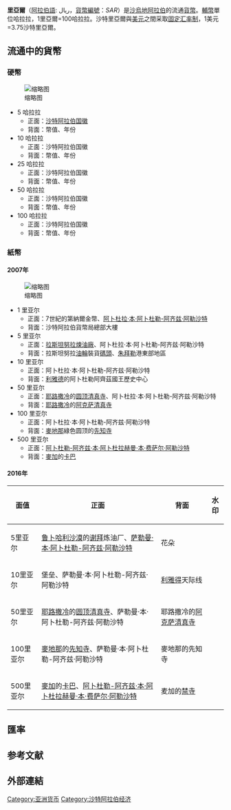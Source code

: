 {{NoteTA
|T=zh-hans:沙特里亚尔;zh-tw:沙烏地里亞爾;zh-hk:沙特里亞爾;
}}
'''里亞爾'''（[[阿拉伯語|阿拉伯語]]: ريال，[[ISO_4217|貨幣編號]]：''SAR''）是[[沙烏地阿拉伯|沙烏地阿拉伯]]的流通[[貨幣|貨幣]]。[[輔幣|輔幣]]單位哈拉拉，1里亞爾=100哈拉拉。沙特里亞爾與[[美元|美元]]之間采取[[固定汇率制|固定汇率制]]，1美元=3.75沙特里亞爾。

==流通中的貨幣==
===硬幣===
[[File:Saudi_riyal_coin_set.jpg|缩略图]]
*5 哈拉拉
**正面：[[沙特阿拉伯国徽|沙特阿拉伯国徽]]
**背面：幣值、年份
*10 哈拉拉
**正面：沙特阿拉伯国徽
**背面：幣值、年份
*25 哈拉拉
**正面：沙特阿拉伯国徽
**背面：幣值、年份
*50 哈拉拉
**正面：沙特阿拉伯国徽
**背面：幣值、年份
*100 哈拉拉
**正面：沙特阿拉伯国徽
**背面：幣值、年份

===紙幣===
====2007年====
[[File:Saudi_riyal_banknote_set_2007.jpg|缩略图]]
*1 里亚尔
**正面：7世紀的第納爾金幣、[[阿卜杜拉·本·阿卜杜勒-阿齐兹·阿勒沙特|阿卜杜拉·本·阿卜杜勒-阿齐兹·阿勒沙特]]
**背面：沙特阿拉伯貨幣局總部大樓
*5 里亚尔
**正面：[[拉斯坦努拉|拉斯坦努拉]][[煉油廠|煉油廠]]、阿卜杜拉·本·阿卜杜勒-阿齐兹·阿勒沙特
**背面：拉斯坦努拉[[油輪|油輪]]裝貨[[碼頭|碼頭]]、[[朱拜勒|朱拜勒]]港東部地區
*10 里亚尔
**正面：阿卜杜拉·本·阿卜杜勒-阿齐兹·阿勒沙特
**背面：[[利雅德|利雅德]]的阿卜杜勒阿齊茲國王歷史中心
*50 里亚尔
**正面：[[耶路撒冷|耶路撒冷]]的[[圆顶清真寺|圆顶清真寺]]、阿卜杜拉·本·阿卜杜勒-阿齐兹·阿勒沙特
**背面：[[耶路撒冷|耶路撒冷]]的[[阿克萨清真寺|阿克萨清真寺]]
*100 里亚尔
**正面：阿卜杜拉·本·阿卜杜勒-阿齐兹·阿勒沙特
**背面：[[麥地那|麥地那]]綠色圆顶的[[先知寺|先知寺]]
*500 里亚尔
**正面：[[阿卜杜勒-阿齐兹·本·阿卜杜拉赫曼·本·费萨尔·阿勒沙特|阿卜杜勒-阿齐兹·本·阿卜杜拉赫曼·本·费萨尔·阿勒沙特]]
**背面：[[麥加|麥加]]的[[卡巴|卡巴]]

==== 2016年 ====
{| class="wikitable"
|+
!面值
!正面
!背面
!水印
|-
|5里亚尔
|[[鲁卜哈利沙漠|鲁卜哈利沙漠]]的[[謝拜|谢拜]]炼油厂、[[萨勒曼·本·阿卜杜勒-阿齐兹·阿勒沙特|萨勒曼·本·阿卜杜勒-阿齐兹·阿勒沙特]]
|花朵
|
|-
|10里亚尔
|堡垒、萨勒曼·本·阿卜杜勒-阿齐兹·阿勒沙特
|[[利雅得|利雅得]]天际线
|
|-
|50里亚尔
|[[耶路撒冷|耶路撒冷]]的[[圆顶清真寺|圆顶清真寺]]、萨勒曼·本·阿卜杜勒-阿齐兹·阿勒沙特
|耶路撒冷的[[阿克萨清真寺|阿克萨清真寺]]
|
|-
|100里亚尔
|[[麥地那|麥地那]]的[[先知寺|先知寺]]、萨勒曼·本·阿卜杜勒-阿齐兹·阿勒沙特
|麥地那的先知寺
|
|-
|500里亚尔
|[[麥加|麥加]]的[[卡巴|卡巴]]、[[阿卜杜勒-阿齐兹·本·阿卜杜拉赫曼·本·费萨尔·阿勒沙特|阿卜杜勒-阿齐兹·本·阿卜杜拉赫曼·本·费萨尔·阿勒沙特]]
|麦加的[[禁寺|禁寺]]
|
|}

== 匯率 ==
{{Exchange Rate|SAR}}
== 参考文献 ==
{{Reflist}}

== 外部連結 ==
{{Standard numismatics external links
| world_coin_gallery_1_url  = Saudi
| world_coin_gallery_1_name = Saudi Arabia
| banknote_world_1_url      = saudi_arabia
| banknote_world_1_name     = Saudi Arabia
| dollarization_1_url       = asia
| dollarization_1_name      = Asia
| gfd_1_url                 = Saudi_Arabia
| gfd_1_name                = Saudi Arabia
| gfd_data_1_url            = 6094
| gfd_data_1_name           = Saudi Arabia Riyal
| show_gfd_excel            = Y
}}

{{Currencies of Asia}}

[[Category:亚洲货币|Category:亚洲货币]]
[[Category:沙特阿拉伯经济|Category:沙特阿拉伯经济]]